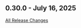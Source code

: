 ## 0.30.0 - July 16, 2025

[All Release Changes](https://github.com/SAP/cloud-sdk-java/releases/tag/rel%2F0.30.0)

